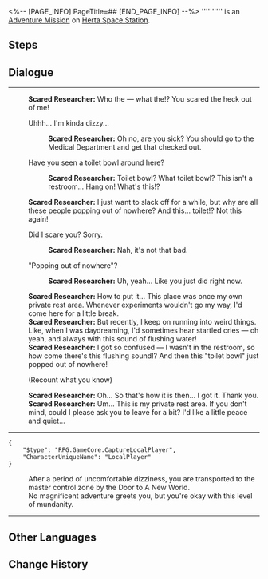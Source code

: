 <%-- [PAGE_INFO]
PageTitle=##
[END_PAGE_INFO] --%>
{{Stub|Dialogue.}}
{{Mission Infobox
|id            = 4040018
|title         = 
|image         = <!--Mission .png-->
|type          = Adventure
|event_name    = 
|chapter       = 
|requirements  = [[Trailblaze Mission]] ''[[Lingering Shadows]]'' completed
|summary       = <!--official mission summary from Fate's Atlas-->
|characters    = Scared Researcher; Trailblazer
|startLocation = [[Herta Space Station]] - [[Supply Zone]]
|world         = Herta Space Station
|area          = Supply Zone
|prev          = 
|next          = 
|rewards       = Condensed Aether*1; Hertareum*20
}}
'''''''''' is an [[Adventure Mission]] on [[Herta Space Station]].

==Steps==


<!--
==Gameplay Notes==

--><!--
==Trial Character==

-->
==Dialogue==
{{Stub Dialogue}}
----
:<!--0.5-second delay-->
:<!--0.5-second delay-->
:'''Scared Researcher:''' Who the &mdash; what the!? You scared the heck out of me!
:{{DIcon|Arrow}} Uhhh... I'm kinda dizzy...
::'''Scared Researcher:''' Oh no, are you sick? You should go to the Medical Department and get that checked out.
:{{DIcon|Arrow}} Have you seen a toilet bowl around here?
::'''Scared Researcher:''' Toilet bowl? What toilet bowl? This isn't a restroom... Hang on! What's this!?
:'''Scared Researcher:''' I just want to slack off for a while, but why are all these people popping out of nowhere? And this... toilet!? Not this again!
:{{DIcon|Arrow}} Did I scare you? Sorry.
::'''Scared Researcher:''' Nah, it's not that bad.
:{{DIcon|Arrow}} "Popping out of nowhere"?
::'''Scared Researcher:''' Uh, yeah... Like you just did right now.
:'''Scared Researcher:''' How to put it... This place was once my own private rest area. Whenever experiments wouldn't go my way, I'd come here for a little break.
:'''Scared Researcher:''' But recently, I keep on running into weird things. Like, when I was daydreaming, I'd sometimes hear startled cries &mdash; oh yeah, and always with this sound of flushing water!
:'''Scared Researcher:''' I got so confused &mdash; I wasn't in the restroom, so how come there's this flushing sound!? And then this "toilet bowl" just popped out of nowhere!
:{{DIcon|Arrow}} (Recount what you know)
:'''Scared Researcher:''' Oh... So that's how it is then... I got it. Thank you.
:'''Scared Researcher:''' Um... This is my private rest area. If you don't mind, could I please ask you to leave for a bit? I'd like a little peace and quiet...
----
<pre>{
	"$type": "RPG.GameCore.CaptureLocalPlayer",
	"CharacterUniqueName": "LocalPlayer"
}</pre>
:After a period of uncomfortable dizziness, you are transported to the master control zone by the Door to A New World.
:No magnificent adventure greets you, but you're okay with this level of mundanity.
----
{{Dialogue End}}

==Other Languages==
{{Other Languages
|en   = 
|zhs  = 
|zht  = 
|ja   = 
|ko   = 
|es   = 
|fr   = 
|ru   = 
|th   = 
|vi   = 
|de   = 
|id   = 
|pt   = 
}}

==Change History==
{{Change History|1.0}}
